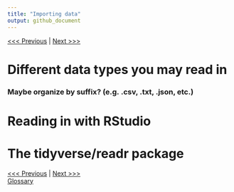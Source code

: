 ```yaml
---
title: "Importing data"
output: github_document
---
```


[<<< Previous](07-packages.md) | [Next >>>]()   

# Different data types you may read in

### Maybe organize by suffix? (e.g. .csv, .txt, .json, etc.)

# Reading in with RStudio

# The tidyverse/readr package

[<<< Previous](07-packages.md) | [Next >>>]()   
[Glossary](glossary.md)